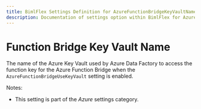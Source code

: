---
title: BimlFlex Settings Definition for AzureFunctionBridgeKeyVaultName
description: Documentation of settings option within BimlFlex for AzureFunctionBridgeKeyVaultName
---
<head>
  <meta name="varigenceProduct" content="BimlFlex"></meta>
  <meta name="varigenceArticleType" content="Reference"></meta>
</head>


# Function Bridge Key Vault Name

The name of the Azure Key Vault used by Azure Data Factory to access the function key for the Azure Function Bridge when the `AzureFunctionBridgeUseKeyVault` setting is enabled.

Notes:

* This setting is part of the *Azure* settings category.

